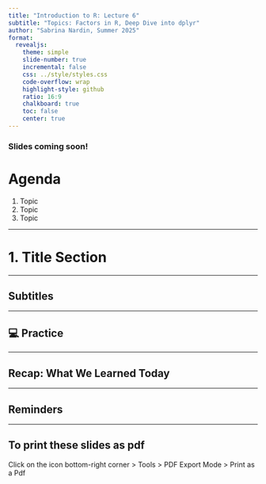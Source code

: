 ```yaml
---
title: "Introduction to R: Lecture 6"
subtitle: "Topics: Factors in R, Deep Dive into dplyr"
author: "Sabrina Nardin, Summer 2025"
format:
  revealjs:
    theme: simple
    slide-number: true
    incremental: false
    css: ../style/styles.css
    code-overflow: wrap
    highlight-style: github
    ratio: 16:9
    chalkboard: true
    toc: false
    center: true
---
```


### Slides coming soon!

# Agenda {.center}

::: {.agenda-list}
1. Topic  
2. Topic 
3. Topic  
:::

---

# 1. Title Section {.slide .center .middle}

---

## Subtitles

---

## 💻 Practice

---

## Recap: What We Learned Today

---

## Reminders

---

## To print these slides as pdf

Click on the icon bottom-right corner \> Tools \> PDF Export Mode \> Print as a Pdf
